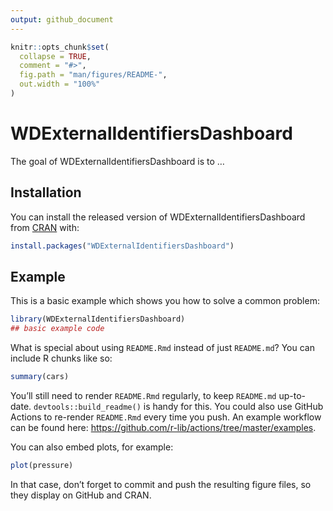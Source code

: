 ```yaml
---
output: github_document
---
```


<!-- README.md is generated from README.Rmd. Please edit that file -->

```r
knitr::opts_chunk$set(
  collapse = TRUE,
  comment = "#>",
  fig.path = "man/figures/README-",
  out.width = "100%"
)
```

# WDExternalIdentifiersDashboard

<!-- badges: start -->
<!-- badges: end -->

The goal of WDExternalIdentifiersDashboard is to ...

## Installation

You can install the released version of WDExternalIdentifiersDashboard from [CRAN](https://CRAN.R-project.org) with:

``` r
install.packages("WDExternalIdentifiersDashboard")
```

## Example

This is a basic example which shows you how to solve a common problem:

```r
library(WDExternalIdentifiersDashboard)
## basic example code
```

What is special about using `README.Rmd` instead of just `README.md`? You can include R chunks like so:

```r
summary(cars)
```

You'll still need to render `README.Rmd` regularly, to keep `README.md` up-to-date. `devtools::build_readme()` is handy for this. You could also use GitHub Actions to re-render `README.Rmd` every time you push. An example workflow can be found here: <https://github.com/r-lib/actions/tree/master/examples>.

You can also embed plots, for example:

```r
plot(pressure)
```

In that case, don't forget to commit and push the resulting figure files, so they display on GitHub and CRAN.
